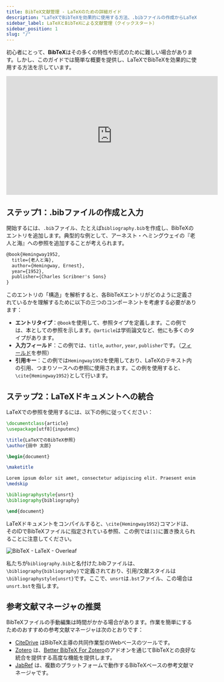 ```yaml
---
title: BibTeX文献管理 - LaTeXのための詳細ガイド
description: "LaTeXでBibTeXを効果的に使用する方法、.bibファイルの作成からLaTeXドキュメントへの統合までを学びます。"
sidebar_label: LaTeXとBibTeXによる文献管理（クイックスタート）
sidebar_position: 1
slug: "/"
---
```


初心者にとって、**BibTeX**はその多くの特性や形式のために難しい場合があります。しかし、このガイドでは簡単な概要を提供し、LaTeXでBibTeXを効果的に使用する方法を示しています。

<iframe width="560" height="315" src="https://www.youtube.com/embed/bHD94qM0vyg" title="YouTubeビデオプレーヤー" frameborder="0" allow="accelerometer; autoplay; clipboard-write; encrypted-media; gyroscope; picture-in-picture; web-share" allowfullscreen></iframe>

## ステップ1：.bibファイルの作成と入力

開始するには、`.bib`ファイル、たとえば`bibliography.bib`を作成し、BibTeXのエントリを追加します。典型的な例として、アーネスト・ヘミングウェイの『老人と海』への参照を追加することが考えられます。

```latex
@book{Hemingway1952,
  title={老人と海},
  author={Hemingway, Ernest},
  year={1952},
  publisher={Charles Scribner's Sons}
}
```

このエントリの「構造」を解析すると、各BibTeXエントリがどのように定義されているかを理解するために以下の三つのコンポーネントを考慮する必要があります：

- **エントリタイプ**：`@book`を使用して、参照タイプを定義します。この例では、本としての参照を示します。`@article`は学術論文など、他にも多くのタイプがあります。
- **入力フィールド**：この例では、`title`, `author`, `year`, `publisher`です。（[フィールド](/fields)を参照）
- **引用キー**：この例では`Hemingway1952`を使用しており、LaTeXのテキスト内の引用、つまりソースへの参照に使用されます。この例を使用すると、`\cite{Hemingway1952}`として行います。

## ステップ2：LaTeXドキュメントへの統合

LaTeXでの参照を使用するには、以下の例に従ってください：

```latex
\documentclass{article}
\usepackage[utf8]{inputenc}

\title{LaTeXでのBibTeX参照}
\author{田中 太郎}

\begin{document}

\maketitle

Lorem ipsum dolor sit amet, consectetur adipiscing elit. Praesent enim urna, dapibus et bibendum vel, consectetur et turpis. Cras a molestie nulla. \cite{Hemingway1952}
\medskip

\bibliographystyle{unsrt}
\bibliography{bibliography}

\end{document}

```

LaTeXドキュメントをコンパイルすると、`\cite{Hemingway1952}`コマンドは、そのIDでBibTeXファイルに指定されている参照、この例では`[1]`に置き換えられることに注意してください。

![BibTeX - LaTeX - Overleaf](@site/static/img/tutorial/LaTeX_Overleaf_BibTeX-Example.png)

私たちが`bibliography.bib`と名付けた.bibファイルは、`\bibliography{bibliography}`で定義されており、引用/文献スタイルは`\bibliographystyle{unsrt}`です。ここで、`unsrt`は`.bst`ファイル、この場合は`unsrt.bst`を指します。

## 参考文献マネージャの推奨

BibTeXファイルの手動編集は時間がかかる場合があります。作業を簡単にするためのおすすめの参考文献マネージャは次のとおりです：

- [CiteDrive](https://www.citedrive.com/) はBibTeX主導の共同作業型のWebベースのツールです。
- [Zotero](https://www.zotero.org/) は、[Better BibTeX For Zotero](https://retorque.re/zotero-better-bibtex/)のアドオンを通じてBibTeXとの良好な統合を提供する高度な機能を提供します。
- [JabRef](https://www.jabref.org/) は、複数のプラットフォームで動作するBibTeXベースの参考文献マネージャです。